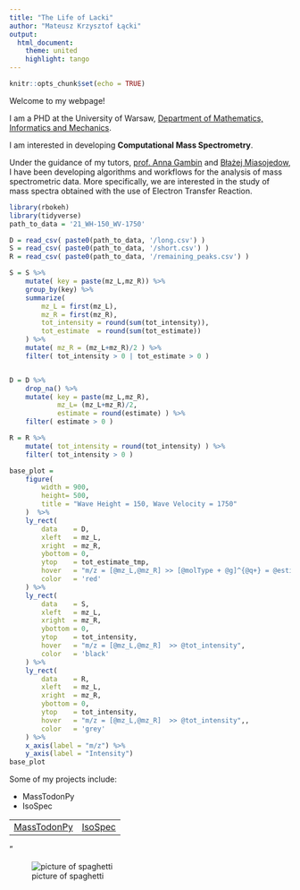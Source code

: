```yaml
---
title: "The Life of Lacki"
author: "Mateusz Krzysztof Łącki"
output: 
  html_document:
    theme: united
    highlight: tango
---
```


```r
knitr::opts_chunk$set(echo = TRUE)
```

Welcome to my webpage! 

I am a PHD at the University of Warsaw, [Department of Mathematics, Informatics and Mechanics](https://www.mimuw.edu.pl). 

I am interested in developing  **Computational Mass Spectrometry**.

Under the guidance of my tutors, [prof. Anna Gambin](https://www.mimuw.edu.pl/~aniag/) and [Błażej Miasojedow](https://mimuw.wikispaces.com/Miasojedow,+Błażej), 
I have been developing algorithms and workflows for the analysis of mass spectrometric data. More specifically, we are interested in the study of mass spectra obtained with the use of Electron Transfer Reaction.  


```r
library(rbokeh)
library(tidyverse)
path_to_data = '21_WH-150_WV-1750'

D = read_csv( paste0(path_to_data, '/long.csv') )
S = read_csv( paste0(path_to_data, '/short.csv') ) 
R = read_csv( paste0(path_to_data, '/remaining_peaks.csv') ) 

S = S %>% 
    mutate( key = paste(mz_L,mz_R)) %>%
    group_by(key) %>%
    summarize( 
        mz_L = first(mz_L),
        mz_R = first(mz_R),
        tot_intensity = round(sum(tot_intensity)),
        tot_estimate  = round(sum(tot_estimate))
    ) %>%
    mutate( mz_R = (mz_L+mz_R)/2 ) %>%
    filter( tot_intensity > 0 | tot_estimate > 0 )


D = D %>%   
    drop_na() %>%
    mutate( key = paste(mz_L,mz_R),
            mz_L= (mz_L+mz_R)/2,
            estimate = round(estimate) ) %>%
    filter( estimate > 0 )

R = R %>%
    mutate( tot_intensity = round(tot_intensity) ) %>%
    filter( tot_intensity > 0 )

base_plot = 
    figure(
        width = 900,
        height= 500,
        title = "Wave Height = 150, Wave Velocity = 1750"
    )  %>%
    ly_rect(
        data    = D,
        xleft   = mz_L,
        xright  = mz_R,
        ybottom = 0,
        ytop    = tot_estimate_tmp,
        hover   = "m/z = [@mz_L,@mz_R] >> [@molType + @g]^{@q+} = @estimate",
        color   = 'red'
    ) %>%
    ly_rect(
        data    = S,
        xleft   = mz_L,
        xright  = mz_R,
        ybottom = 0,
        ytop    = tot_intensity,
        hover   = "m/z = [@mz_L,@mz_R]  >> @tot_intensity",
        color   = 'black'
    ) %>%
    ly_rect(
        data    = R,
        xleft   = mz_L,
        xright  = mz_R,
        ybottom = 0,
        ytop    = tot_intensity,
        hover   = "m/z = [@mz_L,@mz_R]  >> @tot_intensity",,
        color   = 'grey'
    ) %>%
    x_axis(label = "m/z") %>%
    y_axis(label = "Intensity")
base_plot
```



Some of my projects include:


* MassTodonPy
* IsoSpec


<table class='container'><tr>
<td>
[MassTodonPy](https://matteolacki.github.io/MassTodonPy/)
</td>
<td>
[IsoSpec](http://matteolacki.github.io/IsoSpec/)
</td>
</tr></table>"

![picture of spaghetti](gifs/tenor.gif)


<!-- ```{r cars} -->
<!-- summary(cars) -->
<!-- ``` -->

<!-- ## Including Plots -->

<!-- You can also embed plots, for example: -->

<!-- ```{r pressure, echo=FALSE} -->
<!-- plot(pressure) -->
<!-- ``` -->

<!-- Note that the `echo = FALSE` parameter was added to the code chunk to prevent printing of the R code that generated the plot. -->
